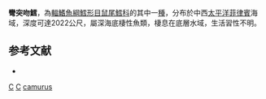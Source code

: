 {{Speciesbox 
| genus = Coryphaenoides
| species = camurus
| status = DD
| status_system = iucn3.1
| trend = unknow
| authority = [[Smith|Smith]] & [[Radcliffe|Radcliffe]], 1912
| synonyms = *''Macrourus camurus'', Smith & Radcliffe, 1912
}}
'''彎突吻鱈'''，為[[輻鰭魚綱|輻鰭魚綱]][[鱈形目|鱈形目]][[鼠尾鱈科|鼠尾鱈科]]的其中一[[種|種]]，分布於中西[[太平洋|太平洋]][[菲律賓|菲律賓]]海域，深度可達2022公尺，屬深海底棲性魚類，棲息在底層水域，生活習性不明。

==参考文献==
*{{FishBase_species|genus=Coryphaenoides|species=camurus|year=2015|month=12}}

{{Taxonbar}}

[[Category:1912年描述的鱼类|C]]
[[Category:IUCN红色名录数据缺乏物种|C]]
[[Category:突吻鱈屬|camurus]]